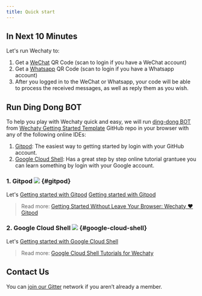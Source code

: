 ```yaml
---
title: Quick start
---
```


<!-- Pushes a curious reader through the first few minutes of use. -->

## In Next 10 Minutes

Let's run Wechaty to:

1. Get a [WeChat](https://web.wechat.com/) QR Code (scan to login if you have a WeChat account)
1. Get a [Whatsapp](https://web.whatsapp.com/) QR Code (scan to login if you have a Whatsapp account)
1. After you logged in to the WeChat or Whatsapp, your code will be able to process the received messages, as well as reply them as you wish.

## Run Ding Dong BOT

To help you play with Wechaty quick and easy, we will run [ding-dong BOT](https://github.com/wechaty/wechaty-getting-started/blob/master/examples/ding-dong-bot.ts) from [Wechaty Getting Started Template](https://github.com/wechaty/wechaty-getting-started) GitHub repo in your browser with any of the following online IDEs:

1. [Gitpod](#gitpod): The easiest way to getting started by login with your GitHub account.
1. [Google Cloud Shell](#google-cloud-shell): Has a great step by step online tutorial grantuee you can learn something by login with your Google account.

### 1. Gitpod [![][gitpod_img]][gitpod_link] {#gitpod}

[gitpod_img]: https://img.shields.io/badge/Gitpod-Ready--to--Code-blue?logo=gitpod
[gitpod_link]: https://gitpod.io/#https://github.com/wechaty/wechaty-getting-started

Let's [Getting started with Gitpod][gitpod_link]
<a href="https://gitpod.io/#https://github.com/wechaty/wechaty-getting-started" onClick="ga('send', 'event', 'docs', 'getting-started', 'google-cloud-shell', '1');">
  Getting started with Gitpod
</a>

> Read more: [Getting Started Without Leave Your Browser: Wechaty ❤️ Gitpod](https://wechaty.js.org/2021/02/06/wechaty-getting-started-without-leave-your-browser/)

### 2. Google Cloud Shell [![][shell_img]][shell_link] {#google-cloud-shell}

<!-- https://gstatic.com/cloudssh/images/open-btn.svg -->
[shell_img]: https://img.shields.io/badge/%F0%9F%92%BB%20Google%20Cloud%20Shell-%3C%2F%3E-blue
[shell_link]: https://ssh.cloud.google.com/cloudshell/editor?cloudshell_git_repo=https%3A%2F%2Fgithub.com%2Fwechaty%2Fwechaty-getting-started&cloudshell_open_in_editor=examples/ding-dong-bot.ts&cloudshell_workspace=.&cloudshell_tutorial=examples/tutorials/google-cloud-shell-tutorial.md

Let's [Getting started with Google Cloud Shell][shell_link]

> Read more: [Google Cloud Shell Tutorials for Wechaty](https://wechaty.js.org/2021/02/20/google-cloud-shell-tutorials/)

## Contact Us

You can [join our Gitter](https://gitter.im/wechaty/wechaty) network if you aren’t already a member.
